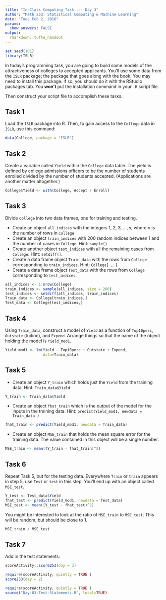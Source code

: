 ```yaml
---
title: "In-Class Computing Task --- Day 3"
author: "Math 253: Statistical Computing & Machine Learning"
date: "Tues Feb 2, 2016"
params:
  show_answers: FALSE
output: 
  rmarkdown::tufte_handout
---
```


```r
set.seed(101)
library(ISLR)
```


In today's programming task, you are going to build some models of the attractiveness of colleges to accepted applicants.  You'll use some data from the `ISLR` package; the package that goes along with the book.  You may need to install this package.  If so, you should do it with the RStudio packages tab.  You **won't** put the installation command in your `.R` script file.

Then construct your script file to accomplish these tasks.

## Task 1

Load the `ISLR` package into R.  Then, to gain access to the `College` data in `ISLR`, use this command:
```r
data(College, package = "ISLR")
```

## Task 2

Create a variable called `Yield` within the `College` data table.  The yield is defined by college admissions officers to be the number of students enrolled divided by the number of students accepted. (Applications are another matter altogether.)

```r
College$Yield <- with(College, Accept / Enroll)
```

## Task 3

Divide `College` into two data frames, one for training and testing.

* Create an object `all_indices` with the integers 1, 2, 3, $\ldots, n$, where $n$ is the number of rows in `College`
* Create an object `train_indices` with 200 random indices between 1 and the number of cases in `College`.  Hint: `sample()`
* Create another object `test_indices` with all the remaining cases from `College`. Hint: `setdiff()`.
* Create a data frame object `Train_data` with the rows from `College` corresponding to `train_indices`.  Hint: `College[ , ]`
* Create a data frame object `Test_data` with the rows from `College` corresponding to `test_indices`.

```r
all_indices <- 1:nrow(College)
train_indices <- sample(all_indices, size = 200)
test_indices <- setdiff(all_indices, train_indices)
Train_data <- College[train_indices,]
Test_data <- College[test_indices,]
```

## Task 4

Using `Train_data`, construct a model of `Yield` as a function of `Top10perc`, `Outstate` (tuition), and  `Expend`. Arrange things so that the name of the object holding the model is `Yield_mod1`.

```r
Yield_mod1 <- lm(Yield ~ Top10perc + Outstate + Expend,
                 data=Train_data)
```

## Task 5

* Create an object `Y_train` which holds just the `Yield` from the training data. Hint: `Train_data$Yield`

```r
Y_train <- Train_data$Yield
```

* Create an object `fhat_train` which is the output of the model for the inputs in the training data. Hint: `predict(Yield_mod1, newdata = Train_data )`

```r
fhat_train <- predict(Yield_mod1, newdata = Train_data)
```

* Create an object `MSE_train` that holds the mean square error for the training data. The value contained in this object will be a single number.

```r
MSE_train <- mean((Y_train - fhat_train)^2) 
```

## Task 6

Repeat Task 5, but for the testing data.  Everywhere `Train` or `train` appears in step 5, use `Test` or `test` in this step.  You'll end up with an object called `MSE_test`.

```r
Y_test <- Test_data$Yield
fhat_test <- predict(Yield_mod1, newdata = Test_data)
MSE_test <- mean((Y_test - fhat_test)^2) 
```

You might be interested to look at the ratio of `MSE_train` to `MSE_test`. This will be random, but should be close to 1.

```r
MSE_train / MSE_test
```

## Task 7

Add in the test statements: 
```r
scoreActivity::score253(day = 3)
```
  
```r
require(scoreActivity, quietly = TRUE )
score253(day = 2)
```

```r
require(scoreActivity, quietly = TRUE )
source("Day-03-Test-Statements.R", local=TRUE)
```

